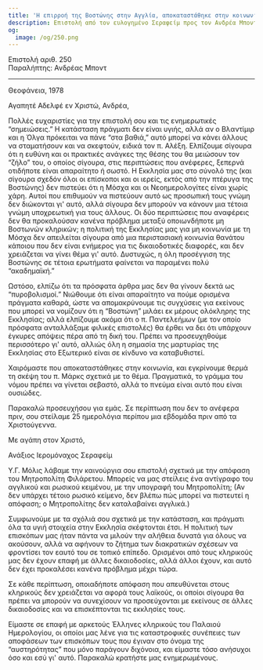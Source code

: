 ```yaml
---
title: 'Η επιρροή της Βοστώνης στην Αγγλία, αποκαταστάθηκε στην κοινωνία'
description: Επιστολή από τον ευλογημένο Σεραφείμ προς τον Ανδρέα Μποντ.
og:
  image: /og/250.png
---
```


<div style={{textAlign:'right', fontFamily:'monospace'}}>Επιστολή αριθ. 250</div>
<div style={{textAlign:'left', fontFamily:'monospace'}}>Παραλήπτης: Ανδρέας Μποντ</div>

---

Θεοφάνεια, 1978

Αγαπητέ Αδελφέ εν Χριστώ, Ανδρέα,

Πολλές ευχαριστίες για την επιστολή σου και τις ενημερωτικές “σημειώσεις.” Η κατάσταση πράγματι δεν είναι υγιής, αλλά αν ο Βλαντίμιρ και η Όλγα πρόκειται να πάνε “στα βαθιά,” αυτό μπορεί να κάνει άλλους να σταματήσουν και να σκεφτούν, ειδικά τον π. Αλέξη. Ελπίζουμε σίγουρα ότι η ευθύνη και οι πρακτικές ανάγκες της θέσης του θα μειώσουν τον “ζήλο” του, ο οποίος σίγουρα, στις περιπτώσεις που ανέφερες, ξεπερνά οτιδήποτε είναι απαραίτητο ή σωστό. Η Εκκλησία μας στο σύνολό της (και σίγουρα σχεδόν όλοι οι επίσκοποι και οι ιερείς, εκτός από την πτέρυγα της Βοστώνης) δεν πιστεύει ότι η Μόσχα και οι Νεοημερολογίτες είναι χωρίς χάρη. Αυτοί που επιθυμούν να πιστεύουν αυτό ως προσωπική τους γνώμη δεν διώκονται γι' αυτό, αλλά σίγουρα δεν μπορούν να κάνουν μια τέτοια γνώμη υποχρεωτική για τους άλλους. Οι δύο περιπτώσεις που αναφέρεις δεν θα προκαλούσαν κανένα πρόβλημα μεταξύ οποιωνδήποτε μη Βοστωνών κληρικών; η πολιτική της Εκκλησίας μας για μη κοινωνία με τη Μόσχα δεν απειλείται σίγουρα από μια περιστασιακή κοινωνία θανάτου κάποιου που δεν είναι ενήμερος για τις δικαιοδοτικές διαφορές, και δεν χρειάζεται να γίνει θέμα γι' αυτό. Δυστυχώς, η όλη προσέγγιση της Βοστώνης σε τέτοια ερωτήματα φαίνεται να παραμένει πολύ “ακαδημαϊκή.”

Ωστόσο, ελπίζω ότι τα πρόσφατα άρθρα μας δεν θα γίνουν δεκτά ως “πυροβολισμοί.” Νιώθουμε ότι είναι απαραίτητο να πούμε ορισμένα πράγματα καθαρά, ώστε να απομακρύνουμε τις συγχύσεις για εκείνους που μπορεί να νομίζουν ότι η “Βοστώνη” μιλάει εκ μέρους ολόκληρης της Εκκλησίας; αλλά ελπίζουμε ακόμα ότι ο π. Παντελεήμων (με τον οποίο πρόσφατα ανταλλάξαμε φιλικές επιστολές) θα έρθει να δει ότι υπάρχουν έγκυρες απόψεις πέρα από τη δική του. Πρέπει να προσευχηθούμε περισσότερο γι' αυτό, αλλιώς όλη η σημασία της μαρτυρίας της Εκκλησίας στο Εξωτερικό είναι σε κίνδυνο να καταβυθιστεί.

Χαιρόμαστε που αποκαταστάθηκες στην κοινωνία, και εγκρίνουμε θερμά τη σκέψη του π. Μάρκς σχετικά με το θέμα. Πραγματικά, το γράμμα του νόμου πρέπει να γίνεται σεβαστό, αλλά το πνεύμα είναι αυτό που είναι ουσιώδες.

Παρακαλώ προσευχήσου για εμάς. Σε περίπτωση που δεν το ανέφερα πριν, σου στείλαμε 25 ημερολόγια περίπου μια εβδομάδα πριν από τα Χριστούγεννα.

Με αγάπη στον Χριστό,

Ανάξιος Ιερομόναχος Σεραφείμ

Υ.Γ. Μόλις λάβαμε την καινούργια σου επιστολή σχετικά με την απόφαση του Μητροπολίτη Φιλάρετου. Μπορείς να μας στείλεις ένα αντίγραφο του αγγλικού και ρωσικού κειμένου, με την υπογραφή του Μητροπολίτη; (Αν δεν υπάρχει τέτοιο ρωσικό κείμενο, δεν βλέπω πώς μπορεί να πιστευτεί η απόφαση; ο Μητροπολίτης δεν καταλαβαίνει αγγλικά.)

Συμφωνούμε με τα σχόλιά σου σχετικά με την κατάσταση, και πράγματι όλα τα υγιή στοιχεία στην Εκκλησία σκέφτονται έτσι. Η πολιτική των επισκόπων μας ήταν πάντα να μιλούν την αλήθεια δυνατά για όλους να ακούσουν, αλλά να αφήνουν το ζήτημα των διακρατικών σχέσεων να φροντίσει τον εαυτό του σε τοπικό επίπεδο. Ορισμένοι από τους κληρικούς μας δεν έχουν επαφή με άλλες δικαιοδοσίες, αλλά άλλοι έχουν, και αυτό δεν έχει προκαλέσει κανένα πρόβλημα μέχρι τώρα.

Σε κάθε περίπτωση, οποιαδήποτε απόφαση που απευθύνεται στους κληρικούς δεν χρειάζεται να αφορά τους λαϊκούς, οι οποίοι σίγουρα θα πρέπει να μπορούν να συνεχίσουν να προσεύχονται με εκείνους σε άλλες δικαιοδοσίες και να επισκέπτονται τις εκκλησίες τους.

Είμαστε σε επαφή με αρκετούς Έλληνες κληρικούς του Παλαιού Ημερολογίου, οι οποίοι μας λένε για τις καταστροφικές συνέπειες των αποφάσεων των επισκόπων τους που έγιναν στο όνομα της “αυστηρότητας” που μόνο παράγουν διχόνοια, και είμαστε τόσο ανήσυχοι όσο και εσύ γι' αυτό. Παρακαλώ κρατήστε μας ενημερωμένους.
